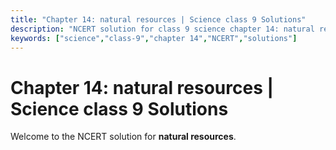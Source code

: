 ```yaml
---
title: "Chapter 14: natural resources | Science class 9 Solutions"
description: "NCERT solution for class 9 science chapter 14: natural resources."
keywords: ["science","class-9","chapter 14","NCERT","solutions"]
---
```


# Chapter 14: natural resources | Science class 9 Solutions

Welcome to the NCERT solution for **natural resources**.
